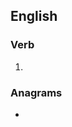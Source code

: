 ==English==

===Verb===
{{head|en|verb form}}

# {{en-past of|reposition}}

===Anagrams===
* {{anagrams|en|a=deeiinooprst|redeposition}}